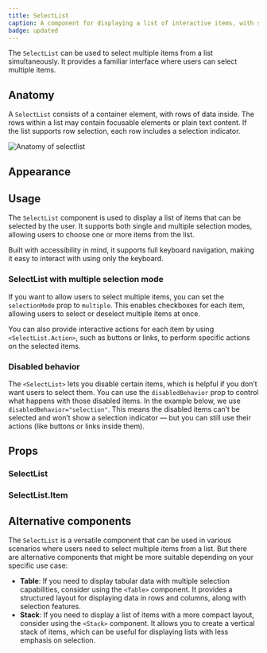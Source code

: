 ```yaml
---
title: SelectList
caption: A component for displaying a list of interactive items, with support for keyboard navigation, single or multiple selection, and row actions.
badge: updated
---
```


The `SelectList` can be used to select multiple items from a list simultaneously. It provides a familiar interface where users can select multiple items.

## Anatomy

A `SelectList` consists of a container element, with rows of data inside. The rows within a list may contain focusable elements or plain text content. If the list supports row selection, each row includes a selection indicator.

<Image
  src="/selectlist/selectlist-anatomy.jpg"
  alt="Anatomy of selectlist"
  width={800}
  height={550}
  className="mx-auto block"
/>

## Appearance

<AppearanceDemo component={title} />

<AppearanceTable component={title} />

## Usage

The `SelectList` component is used to display a list of items that can be selected by the user. It supports both single and multiple selection modes, allowing users to choose one or more items from the list.

Built with accessibility in mind, it supports full keyboard navigation, making it easy to interact with using only the keyboard.

### SelectList with multiple selection mode

If you want to allow users to select multiple items, you can set the `selectionMode` prop to `multiple`. This enables checkboxes for each item, allowing users to select or deselect multiple items at once.

You can also provide interactive actions for each item by using `<SelectList.Action>`, such as buttons or links, to perform specific actions on the selected items.

<ComponentDemo
  disableLabelWidth
  file="./selectlist-multiple-selection.demo.tsx"
/>

### Disabled behavior

The `<SelectList>` lets you disable certain items, which is helpful if you don’t want users to select them. You can use the `disabledBehavior` prop to control what happens with those disabled items. In the example below, we use `disabledBehavior="selection"`. This means the disabled items can’t be selected and won’t show a selection indicator — but you can still use their actions (like buttons or links inside them).

<ComponentDemo
  disableLabelWidth
  file="./selectlist-disabledbehavior.demo.tsx"
/>

## Props

<StorybookHintMessage component={title} />

### SelectList

<PropsTable component={title} />

### SelectList.Item

<PropsTable component="SelectListItem" />

## Alternative components

The `SelectList` is a versatile component that can be used in various scenarios where users need to select multiple items from a list. But there are alternative components that might be more suitable depending on your specific use case:

- **Table**: If you need to display tabular data with multiple selection capabilities, consider using the `<Table>` component. It provides a structured layout for displaying data in rows and columns, along with selection features.
- **Stack**: If you need to display a list of items with a more compact layout, consider using the `<Stack>` component. It allows you to create a vertical stack of items, which can be useful for displaying lists with less emphasis on selection.
